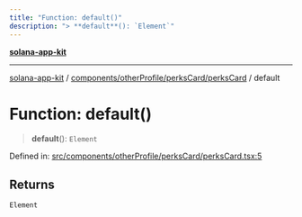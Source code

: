 ```yaml
---
title: "Function: default()"
description: "> **default**(): `Element`"
---
```


[**solana-app-kit**](../../../../../README.mdx)

***

[solana-app-kit](../../../../../README.mdx) / [components/otherProfile/perksCard/perksCard](../README.mdx) / default

# Function: default()

> **default**(): `Element`

Defined in: [src/components/otherProfile/perksCard/perksCard.tsx:5](https://github.com/SendArcade/solana-social-starter/blob/b27156124ee1831d644b1af765e8d55a2885cd4f/src/components/otherProfile/perksCard/perksCard.tsx#L5)

## Returns

`Element`
